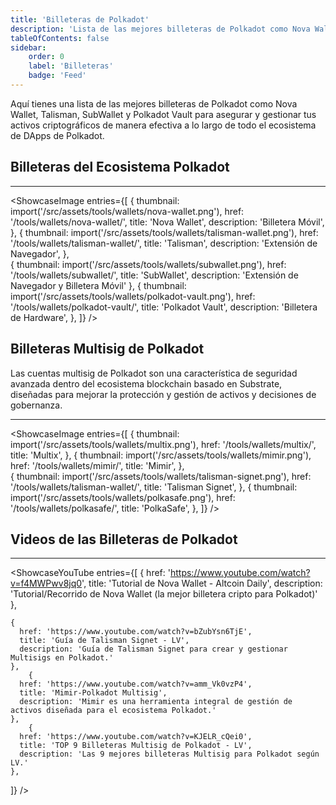 ```yaml
---
title: 'Billeteras de Polkadot'
description: 'Lista de las mejores billeteras de Polkadot como Nova Wallet, Talisman, SubWallet y Polkadot Vault para asegurar y gestionar tus activos criptográficos.'
tableOfContents: false
sidebar: 
    order: 0
    label: 'Billeteras'
    badge: 'Feed'
---
```

    
    
Aquí tienes una lista de las mejores billeteras de Polkadot como Nova Wallet, Talisman, SubWallet y Polkadot Vault para asegurar y gestionar tus activos criptográficos de manera efectiva a lo largo de todo el ecosistema de DApps de Polkadot.
    
## Billeteras del Ecosistema Polkadot
----------------
<ShowcaseImage
  entries={[
        {
      thumbnail: import('/src/assets/tools/wallets/nova-wallet.png'),
      href: '/tools/wallets/nova-wallet/',
      title: 'Nova Wallet',
      description: 'Billetera Móvil',
    },
        {
      thumbnail: import('/src/assets/tools/wallets/talisman-wallet.png'),
      href: '/tools/wallets/talisman-wallet/',
      title: 'Talisman',
      description: 'Extensión de Navegador',
      },  
    {
      thumbnail: import('/src/assets/tools/wallets/subwallet.png'),
      href: '/tools/wallets/subwallet/',
      title: 'SubWallet',
      description: 'Extensión de Navegador y Billetera Móvil'
      },
              {
      thumbnail: import('/src/assets/tools/wallets/polkadot-vault.png'),
      href: '/tools/wallets/polkadot-vault/',
      title: 'Polkadot Vault',
      description: 'Billetera de Hardware',
    }, 
  ]}
/>
    
## Billeteras Multisig de Polkadot
Las cuentas multisig de Polkadot son una característica de seguridad avanzada dentro del ecosistema blockchain basado en Substrate, diseñadas para mejorar la protección y gestión de activos y decisiones de gobernanza.
    
----------------
<ShowcaseImage
  entries={[
        {
      thumbnail: import('/src/assets/tools/wallets/multix.png'),
      href: '/tools/wallets/multix/',
      title: 'Multix',
    },
                     {
      thumbnail: import('/src/assets/tools/wallets/mimir.png'),
      href: '/tools/wallets/mimir/',
      title: 'Mimir',
      },  
    {
      thumbnail: import('/src/assets/tools/wallets/talisman-signet.png'),
      href: '/tools/wallets/talisman-wallet/',
      title: 'Talisman Signet',
      },
              {
      thumbnail: import('/src/assets/tools/wallets/polkasafe.png'),
      href: '/tools/wallets/polkasafe/',
      title: 'PolkaSafe',
    }, 
  ]}
/>
    
    
    
## Videos de las Billeteras de Polkadot
----------------
<ShowcaseYouTube
  entries={[
    {
      href: 'https://www.youtube.com/watch?v=f4MWPwv8jq0',
      title: 'Tutorial de Nova Wallet - Altcoin Daily',
      description: 'Tutorial/Recorrido de Nova Wallet (la mejor billetera cripto para Polkadot)'
    },
    
    {
      href: 'https://www.youtube.com/watch?v=bZubYsn6TjE',
      title: 'Guía de Talisman Signet - LV',
      description: 'Guía de Talisman Signet para crear y gestionar Multisigs en Polkadot.'
    },
        {
      href: 'https://www.youtube.com/watch?v=amm_Vk0vzP4',
      title: 'Mimir-Polkadot Multisig',
      description: 'Mimir es una herramienta integral de gestión de activos diseñada para el ecosistema Polkadot.'
    },
        {
      href: 'https://www.youtube.com/watch?v=KJELR_cQei0',
      title: 'TOP 9 Billeteras Multisig de Polkadot - LV',
      description: 'Las 9 mejores billeteras Multisig para Polkadot según LV.'
    },
    
  ]} /> 

